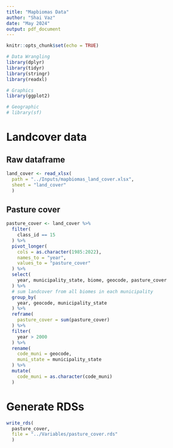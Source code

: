 ```yaml
---
title: "Mapbiomas Data"
author: "Shai Vaz"
date: "May 2024"
output: pdf_document
---
```


```r
knitr::opts_chunk$set(echo = TRUE)
```

```r
# Data Wrangling
library(dplyr)
library(tidyr)
library(stringr)
library(readxl)

# Graphics
library(ggplot2)

# Geographic
# library(sf)
```

# Landcover data

## Raw dataframe

```r
land_cover <- read_xlsx(
  path = "../Inputs/mapbiomas_land_cover.xlsx",
  sheet = "land_cover"
  )
```

## Pasture cover

```r
pasture_cover <- land_cover %>% 
  filter(
    class_id == 15
  ) %>% 
  pivot_longer(
    cols = as.character(1985:2022),
    names_to = "year",
    values_to = "pasture_cover"
  ) %>% 
  select(
    year, municipality_state, biome, geocode, pasture_cover
  ) %>% 
  # sum landcover from all biomes in each municipality
  group_by(
    year, geocode, municipality_state
  ) %>% 
  reframe(
    pasture_cover = sum(pasture_cover)
  ) %>% 
  filter(
    year > 2000
  ) %>% 
  rename(
    code_muni = geocode,
    muni_state = municipality_state
  ) %>% 
  mutate(
    code_muni = as.character(code_muni)
  )
```

# Generate RDSs

```r
write_rds(
  pasture_cover,
  file = "../Variables/pasture_cover.rds"
  )
```


